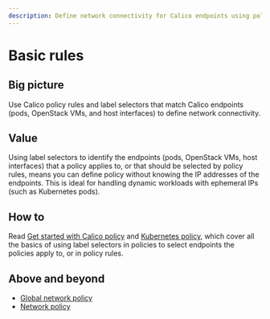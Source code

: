 ```yaml
---
description: Define network connectivity for Calico endpoints using policy rules and label selectors.
---
```


# Basic rules

## Big picture

Use Calico policy rules and label selectors that match Calico endpoints (pods, OpenStack VMs, and host interfaces) to define network connectivity.

## Value

Using label selectors to identify the endpoints (pods, OpenStack VMs, host interfaces) that a policy applies to, or that should be selected by policy rules, means you can define policy without knowing the IP addresses of the endpoints. This is ideal for handling dynamic workloads with ephemeral IPs (such as Kubernetes pods).

## How to

Read [Get started with Calico policy](/network-policy/beginners/calico-network-policy) and [Kubernetes policy](/tutorials/kubernetes-tutorials/kubernetes-network-policy/), which cover all the basics of using label selectors in policies to select endpoints the policies apply to, or in policy rules.

## Above and beyond

- [Global network policy](/reference/resources/globalnetworkpolicy)
- [Network policy](/reference/resources/networkpolicy)
